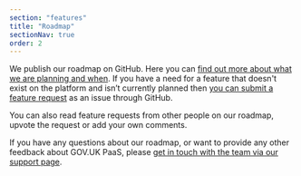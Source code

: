 ```yaml
---
section: "features"
title: "Roadmap"
sectionNav: true
order: 2
---
```


We publish our roadmap on GitHub. Here you can [find out more about what we are planning and when](https://github.com/alphagov/paas-roadmap/projects/1?fullscreen=true). If you have a need for a feature that doesn't exist on the platform and isn’t currently planned then [you can submit a feature request](https://github.com/alphagov/paas-roadmap/issues/new/choose) as an issue through GitHub. 

You can also read feature requests from other people on our roadmap, upvote the request or add your own comments.

If you have any questions about our roadmap, or want to provide any other feedback about GOV.UK PaaS, please [get in touch with the team via our support page](https://admin.london.cloud.service.gov.uk/support).
